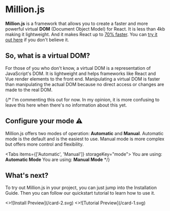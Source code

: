 
# Million.js

**Million.js** is a framework that allows you to create a faster and more powerful virtual **DOM** (Document Object Model) for React. It is less than 4kb making it lightweight. And it makes React up to [70% faster](https://krausest.github.io/js-framework-benchmark/current.html). You can [try it out here](https://demo.million.dev) if you don't believe it.

## So, what is a virtual DOM?

For those of you who don't know, a virtual DOM is a representation of JavaScript's DOM. It is lightweight and helps frameworks like React and Vue render elements to the front end. Manipulating a virtual DOM is faster than manipulating the actual DOM because no direct access or changes are made to the real DOM.

{/* I'm commenting this out for now. In my opinion, it is more confusing to leave this here when there's no information about this yet.


## Configure your mode ⚠️

Million.js offers two modes of operation: **Automatic** and **Manual**. Automatic mode is the default and is the easiest to use. Manual mode is more complex but offers more control and flexibility.

<Tabs items={['Automatic', 'Manual']} storageKey="mode">
  <Tab>You are using: **Automatic Mode**</Tab>
  <Tab>You are using: **Manual Mode**</Tab>
</Tabs> */}

## What's next?

To try out Million.js in your project, you can just jump into the Installation Guide. Then you can follow our quickstart tutorial to learn how to use it.

<Cards num={2}>
  <Card image arrow title="Installation Guide" href="/docs/install">
    <>![Install Preview](/card-2.svg)</>
  </Card>
  <Card image arrow title="Tutorial" href="/docs/quickstart">
    <>![Tutorial Preview](/card-1.svg)</>
  </Card>
</Cards>
